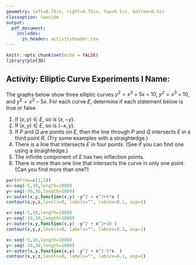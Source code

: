 ```yaml
---
geometry: left=0.75in, right=0.75in, top=0.5in, bottom=0.5in
classoption: twoside
output: 
  pdf_document:
    includes:
      in_header: activityheader.tex
---
```


```r
knitr::opts_chunk$set(echo = FALSE)
library(plot3D)
```
## Activity: Elliptic Curve Experiments I \hfill Name:\underline{\mbox{}\hspace{2.5in}} 

The graphs below show three elliptic curves $y^2 = x^3+5x+10$, $y^2=x^3+10$, and $y^2=x^3-5x$.  For each curve $E$, determine if each statement below is true or false.

1. If $(x,y) \in E$, so is $(x,-y)$.
2. If $(x,y) \in E$, so is $(-x, y)$.
3. If $P$ and $Q$ are points on $E$, then the line through $P$ and $Q$ intersects $E$ in a third point $R$. (Try some examples with a straightedge.)
4. There is a line that intersects $E$ in four points. (See if you can find one using a straightedge.)
5. The infinite component of $E$ has two inflection points.
6. There is more than one line that intersects the curve in only one point. (Can you find more than one?)


```r
par(mfrow=c(1,3))
x<-seq(-5,10,length=1000)
y<-seq(-30,30,length=1000)
z<-outer(x,y,function(x,y) -y^2 + x^3+5*x ) 
contour(x,y,z,levels=0, labels="", labcex=0.1, asp=1)

x<-seq(-5,10,length=1000)
y<-seq(-30,30,length=1000)
z<-outer(x,y,function(x,y) -y^2 + x^3+10 ) 
contour(x,y,z,levels=0, labels="", labcex=0.1, asp=1)

x<-seq(-5,10,length=1000)
y<-seq(-30,30,length=1000)
z<-outer(x,y,function(x,y) -y^2 + x^3-5*x  ) 
contour(x,y,z,levels=0, labels="", labcex=0.1, asp=1)
```

